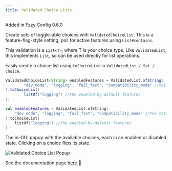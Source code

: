 ```yaml
---
title: Validated Choice Lists
---
```


<Callout>
Added in Fzzy Config 0.6.0
</Callout>

Create sets of toggle-able choices with `ValidatedChoiceList`. This is a feature-flag-style setting, poll for active features using `List#contains`.

This validation is a `List<T>`, where T is your choice type. Like `ValidatedList`, this implements `List`, so can be used directly for list operations.

Easily create a choice list using `toChoiceList` in `ValidatedList / Set / Choice`.

<CodeTabs>

```java !!tabs Java
ValidatedChoiceList<String> enabledFeatures = ValidatedList.ofString(
		"dev_mode", "logging", "fail_fast", "compatibility_mode" //the total list of choices/features
).toChoiceList(
		listOf("logging") //the enabled-by-default features
);
```

```kotlin !!tabs Kotlin
val enabledFeatures = ValidatedList.ofString(
    "dev_mode", "logging", "fail_fast", "compatibility_mode" //the total list of choices/features
).toChoiceList(
    listOf("logging") //the enabled-by-default features
)
```

</CodeTabs>

The in-GUI popup with the available choices, each in an enabled or disabled state. Clicking on a choice flips its state.

![Validated Choice List Popup](https://github.com/user-attachments/assets/f1d54c0e-9bc6-46dc-89eb-003383f3426c)

<Callout>
See the documentation page <a target="_blank" rel="noopener" href="https://fzzyhmstrs.github.io/fconfig/-fzzy%20-config/me.fzzyhmstrs.fzzy_config.validation.collection/-validated-choice-list/index.html">here 🔗</a>
</Callout>